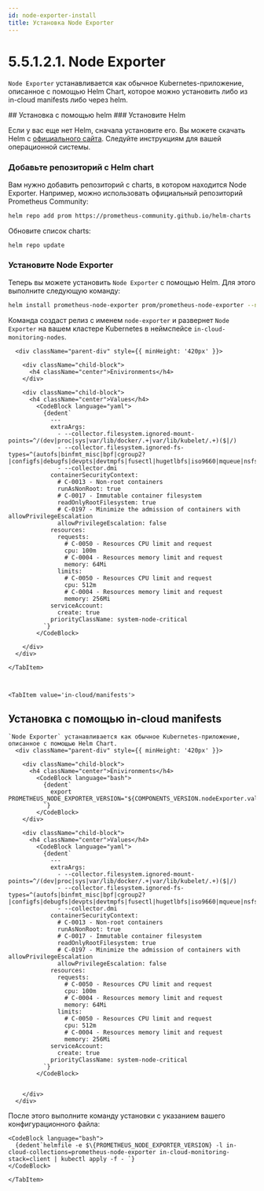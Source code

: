 ```yaml
---
id: node-exporter-install
title: Установка Node Exporter
---
```



# 5.5.1.2.1. Node Exporter

`Node Exporter` устанавливается как обычное Kubernetes-приложение, описанное с помощью Helm Chart, которое можно установить либо из in-cloud manifests либо через helm.

<Tabs>
    <TabItem value='helm'>
## Установка с помощью helm
### Установите Helm

Если у вас еще нет Helm, сначала установите его. Вы можете скачать Helm с [официального сайта](https://helm.sh/docs/intro/install/). Следуйте инструкциям для вашей операционной системы.

### Добавьте репозиторий с Helm chart

Вам нужно добавить репозиторий с charts, в котором находится Node Exporter. Например, можно использовать официальный репозиторий Prometheus Community:

```bash
helm repo add prom https://prometheus-community.github.io/helm-charts
```

Обновите список charts:

```bash
helm repo update
```

### Установите Node Exporter

Теперь вы можете установить `Node Exporter` с помощью Helm. Для этого выполните следующую команду:

```bash
helm install prometheus-node-exporter prom/prometheus-node-exporter --namespace in-cloud-monitoring-nodes --create-namespace -f values.yaml
```

Команда создаст релиз с именем `node-exporter` и развернет `Node Exporter` на вашем кластере Kubernetes в неймспейсе `in-cloud-monitoring-nodes`.

      <div className="parent-div" style={{ minHeight: '420px' }}>

        <div className="child-block">
          <h4 className="center">Enivironments</h4>
        </div>

        <div className="child-block">
          <h4 className="center">Values</h4>
            <CodeBlock language="yaml">
              {dedent`
                ---
                extraArgs:
                  - --collector.filesystem.ignored-mount-points=^/(dev|proc|sys|var/lib/docker/.+|var/lib/kubelet/.+)($|/)
                  - --collector.filesystem.ignored-fs-types=^(autofs|binfmt_misc|bpf|cgroup2?|configfs|debugfs|devpts|devtmpfs|fusectl|hugetlbfs|iso9660|mqueue|nsfs|overlay|proc|procfs|pstore|rpc_pipefs|securityfs|selinuxfs|squashfs|sysfs|tracefs)$
                  - --collector.dmi
                containerSecurityContext:
                  # C-0013 - Non-root containers
                  runAsNonRoot: true
                  # C-0017 - Immutable container filesystem
                  readOnlyRootFilesystem: true
                  # C-0197 - Minimize the admission of containers with allowPrivilegeEscalation
                  allowPrivilegeEscalation: false
                resources:
                  requests:
                    # C-0050 - Resources CPU limit and request
                    cpu: 100m
                    # C-0004 - Resources memory limit and request
                    memory: 64Mi
                  limits:
                    # C-0050 - Resources CPU limit and request
                    cpu: 512m
                    # C-0004 - Resources memory limit and request
                    memory: 256Mi
                serviceAccount:
                  create: true
                priorityClassName: system-node-critical
              `}
            </CodeBlock>

        </div>
      </div>

    </TabItem>



    <TabItem value='in-cloud/manifests'>
## Установка с помощью in-cloud manifests
    `Node Exporter` устанавливается как обычное Kubernetes-приложение, описанное с помощью Helm Chart.
      <div className="parent-div" style={{ minHeight: '420px' }}>

        <div className="child-block">
          <h4 className="center">Enivironments</h4>
            <CodeBlock language="bash">
              {dedent`
                export PROMETHEUS_NODE_EXPORTER_VERSION="${COMPONENTS_VERSION.nodeExporter.value}"
              `}
            </CodeBlock>
        </div>

        <div className="child-block">
          <h4 className="center">Values</h4>
            <CodeBlock language="yaml">
              {dedent`
                ---
                extraArgs:
                  - --collector.filesystem.ignored-mount-points=^/(dev|proc|sys|var/lib/docker/.+|var/lib/kubelet/.+)($|/)
                  - --collector.filesystem.ignored-fs-types=^(autofs|binfmt_misc|bpf|cgroup2?|configfs|debugfs|devpts|devtmpfs|fusectl|hugetlbfs|iso9660|mqueue|nsfs|overlay|proc|procfs|pstore|rpc_pipefs|securityfs|selinuxfs|squashfs|sysfs|tracefs)$
                  - --collector.dmi
                containerSecurityContext:
                  # C-0013 - Non-root containers
                  runAsNonRoot: true
                  # C-0017 - Immutable container filesystem
                  readOnlyRootFilesystem: true
                  # C-0197 - Minimize the admission of containers with allowPrivilegeEscalation
                  allowPrivilegeEscalation: false
                resources:
                  requests:
                    # C-0050 - Resources CPU limit and request
                    cpu: 100m
                    # C-0004 - Resources memory limit and request
                    memory: 64Mi
                  limits:
                    # C-0050 - Resources CPU limit and request
                    cpu: 512m
                    # C-0004 - Resources memory limit and request
                    memory: 256Mi
                serviceAccount:
                  create: true
                priorityClassName: system-node-critical
              `}
            </CodeBlock>


        </div>
      </div>
После этого выполните команду установки с указанием вашего конфигурационного файла:

    <CodeBlock language="bash">
      {dedent`helmfile -e $\{PROMETHEUS_NODE_EXPORTER_VERSION} -l in-cloud-collections=prometheus-node-exporter in-cloud-monitoring-stack=client | kubectl apply -f - `}
    </CodeBlock>

    </TabItem>
</Tabs>


